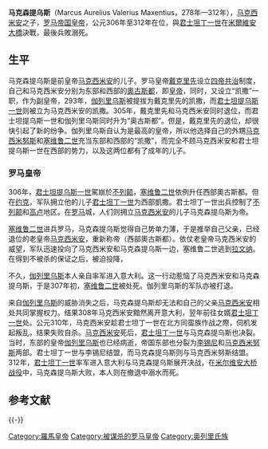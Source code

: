 {{unreferenced|time=2020-05-02T08:25:38+00:00}}
'''马克森提乌斯'''（Marcus Aurelius Valerius Maxentius，278年—312年），[[马克西米安|马克西米安]]之子，[[罗马帝国|罗马帝国]][[皇帝|皇帝]]，公元306年至312年在位，與[[君士坦丁一世_(罗马帝国)|君士坦丁一世]]在[[米尔维安大桥战役|米爾維安大橋]]決戰，最後兵敗溺死。

==生平==
马克森提乌斯是前皇帝[[马克西米安|马克西米安]]的儿子。罗马皇帝[[戴克里先|戴克里先]]设立[[四帝共治|四帝共治]]制度，自己和马克西米安分别为东部和西部的[[奧古斯都|奧古斯都]]，即[[皇帝|皇帝]]，同时，又设立“凯撒”一职，作为副皇帝，293年，[[伽列里乌斯|伽列里乌斯]]被提拔为戴克里先的凯撒，而[[君士坦提乌斯一世|君士坦提乌斯一世]]则被立为马克西米安的凯撒。305年，戴克里先和马克西米安同时退位，而君士坦提乌斯一世和伽列里乌斯同时升为“奥古斯都”。但是，戴克里先的退位，却很快引起了新的纷争。伽列里乌斯自认为是最高的皇帝，所以他选择自己的外甥[[马克西米努斯|马克西米努斯]]和[[塞维鲁二世|塞维鲁二世]]充当东部和西部的“凯撒”，而完全不顾马克西米安和君士坦提乌斯一世在西部的势力，以及这两位都有了成年的儿子。

===罗马皇帝===
306年，[[君士坦提乌斯一世|君士坦提乌斯一世]]駕崩於[[不列颠|不列颠]]，[[塞维鲁二世|塞维鲁二世]]依例升任西部奧古斯都。但在[[约克|约克]]，军队拥立他的儿子[[君士坦丁一世|君士坦丁一世]]为西部凱撒。君士坦丁一世出兵控制了[[不列颠|不列颠]]和[[高卢|高卢]]地区。在[[罗马|罗马]]城，人们则拥立[[马克西米安|马克西米安]]的儿子马克森提乌斯为帝。

[[塞维鲁二世|塞维鲁二世]]进兵罗马，马克森提乌斯觉得自己势单力薄，于是推举自己父亲，已经退位的老皇帝[[马克西米安|马克西米安]]，重新称帝（西部奧古斯都）。依仗老皇帝马克西米安的威望，军队迅速投向了马克西米安和马克森提乌斯一边，塞维鲁二世逃到[[拉文纳|拉文纳]]。在得到不被杀的保证之后，被迫投降，

不久，[[伽列里乌斯|伽列里乌斯]]本人亲自率军进入意大利。这一行动惹恼了马克西米安和马克森提乌斯，于是307年初，[[塞维鲁二世|塞维鲁二世]]被处死。伽列里乌斯的军队亦被打退。

来自[[伽列里乌斯|伽列里乌斯]]的威胁消失之后，马克森提乌斯却无法和自己的父亲[[马克西米安|马克西米安]]相处共同掌握权力。结果308年马克西米安黯然离开意大利，翌年前往女婿[[君士坦丁一世|君士坦丁一世]]处。公元310年，马克西米安趁君士坦丁一世在北方同蛮族作战之際，伺机发起叛乱，结果失败自杀。[[马克西米安|马克西米安]]死后，[[君士坦丁一世|君士坦丁一世]]与马克森提乌斯也决裂。当时，东部的皇帝[[伽列里乌斯|伽列里乌斯]]也已经病逝，帝国东部也分裂为[[李锡尼|李锡尼]]和[[马克西米努斯|马克西米努斯]]两部。君士坦丁一世与李锡尼结盟，而马克森提乌斯则与马克西米努斯结盟。312年，[[君士坦丁一世|君士坦丁一世]]率军进入意大利与马克森提乌斯展开决战，在[[米尔维安大桥战役|米尔维安大桥战役]]中，马克森提乌斯大败，本人则在撤退中溺水而死。

==参考文献==
{{Reflist}}

{{-}}
{{罗马帝国皇帝| 本人=马克森提乌斯| 时间 = 306-312| 之前=[[君士坦提乌斯一世|君士坦提乌斯一世]] | 之后= [[李锡尼|李锡尼]]、[[马克西米努斯|马克西米努斯]]、[[君士坦丁一世|君士坦丁一世]] | 同时=[[马克西米安|马克西米安]]、[[伽列里乌斯|伽列里乌斯]]、[[马克西米努斯|马克西米努斯]]、马克森提乌斯和[[君士坦丁一世|君士坦丁一世]]}}

{{Authority control}}
[[Category:羅馬皇帝|Category:羅馬皇帝]]
[[Category:被谋杀的罗马皇帝|Category:被谋杀的罗马皇帝]]
[[Category:奥列里氏族|Category:奥列里氏族]]